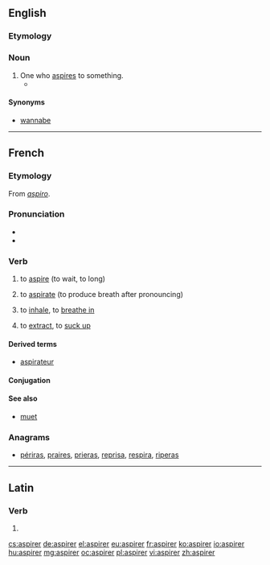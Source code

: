 ==English==

===Etymology===
{{suffix|aspire|er}}

===Noun===
{{en-noun}}

# One who [[aspire]]s to something.
#* {{quote-news|year=2007|date=October 4|author=Stephanie Rosenbloom|title=Calling All Alpha Kitties|work=New York Times|url=http://www.nytimes.com/2007/10/04/fashion/04atoosa.html
|passage=Yet as the Rapunzel-editor in her high tower, she said, she had begun to feel walled off from the legions of '''aspirers'''. }}

====Synonyms====
* [[wannabe]]

----

==French==

===Etymology===
From {{etyl|la|fr}} ''[[aspiro]]''.

===Pronunciation===
* {{IPA|/as.pi.ʁe/|lang=fr}}
* {{audio|Fr-aspirer.ogg|aspirer}}

===Verb===
{{fr-verb}}

# {{intransitive|followed by à}} to [[aspire]] (to wait, to long)
# {{transitive}} to [[aspirate]] (to produce breath after pronouncing)
# {{transitive}} to [[inhale]], to [[breathe in]]
# {{transitive}} to [[extract]], to [[suck up]]

====Derived terms====
* [[aspirateur]]

====Conjugation====
{{fr-conj-er|aspir}}

====See also====
* [[muet]]

===Anagrams===
* [[périras#French|périras]], [[praires#French|praires]], [[prieras#French|prieras]], [[reprisa#French|reprisa]], [[respira#French|respira]], [[riperas#French|riperas]]

----

==Latin==

===Verb===
{{la-verb-form|aspīrer}}

# {{conjugation of|aspiro|aspīrō|1|s|pres|pass|sub|lang=la}}

[[cs:aspirer]]
[[de:aspirer]]
[[el:aspirer]]
[[eu:aspirer]]
[[fr:aspirer]]
[[ko:aspirer]]
[[io:aspirer]]
[[hu:aspirer]]
[[mg:aspirer]]
[[oc:aspirer]]
[[pl:aspirer]]
[[vi:aspirer]]
[[zh:aspirer]]
